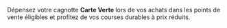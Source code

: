 Dépensez votre cagnotte **Carte Verte** lors de vos achats dans les points de vente éligibles et profitez de vos courses durables à prix réduits. 
